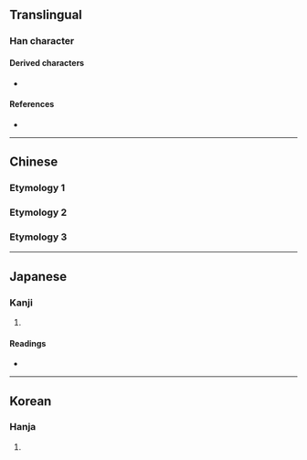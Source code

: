 {{also|肱|雄}}
{{character info/new}}
==Translingual==

===Han character===
{{Han char|rn=28|rad=厶|as=02|sn=4|four=|canj=KI,XKI|ids=⿸𠂇厶}}

====Derived characters====
* {{l|mul|[[雄]], [[宏]], [[肱]], [[竑]], [[紘]]/[[纮]], [[閎]]/[[闳]], [[汯]], [[耾]], [[吰]], [[鈜]]/[[𮣳]], [[䧀]], [[㢬]], [[䆖]], [[䍔]], [[䡌]], [[谹]], [[䫺]], [[翃]], [[𠆽]], [[𠫤]], [[𡉞]], [[𡵓]], [[𡵦]], [[𢗞]], [[𤆠]], [[𤣦]], [[𤣾]], [[𤵄]], [[𥐪]]/[[𥒣]], [[𧈽]], [[𧮯]], [[𧰯]], [[𨙿]], [[𨡿]], [[𨹠]], [[𩉦]], [[𩖢]], [[𦐌]], [[𩷃]], [[𩿅]]/[[𫠖]], [[𫷧]], [[𬐋]], [[𠬗]], [[𣘯]], [[𣼄]], [[𣾲]], [[𥡋]], [[𦁷]], [[𥱘]]}}

====References====
* {{Han ref|kx=0164.040|dkj=03062|dj=0371.270|hdz=10384.040|uh=53B7|ud=21431}}

----

==Chinese==

===Etymology 1===
{{zh-see|肱|a}}

===Etymology 2===
{{zh-see|宏|v}}

===Etymology 3===
{{zh-see|雄|ss}}

----

==Japanese==

===Kanji===
{{ja-kanji|grade=|rs=厶02}}

# {{rfdef|ja|sort=厶02}}

====Readings====
* {{ja-readings|on=[[こう]] (kō)|kun=[[かいな]] (kaina), [[まるい]] (marui)}}

----

==Korean==

===Hanja===
{{ko-hanja|hangeul=굉|rv=goeng|mr=koeng}}

# {{rfdef|ko|sort=厶02}}